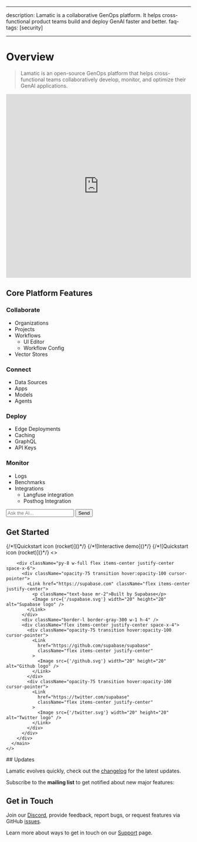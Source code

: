 
---

description: Lamatic is a collaborative GenOps platform. It helps cross-functional product teams build and deploy GenAI faster and better.
faq-tags: [security]

---

# Overview

> Lamatic is an open-source GenOps platform that helps cross-functional teams collaboratively develop, monitor, and optimize their GenAI applications.

<iframe width="100%" height="500px" src="https://www.youtube.com/embed/ch9l4DrCi00" title="Lamatic Genesis Release - 1.0.0" frameborder="0" allow="accelerometer; autoplay; clipboard-write; encrypted-media; gyroscope; picture-in-picture; web-share" referrerpolicy="strict-origin-when-cross-origin" allowfullscreen></iframe>

## Core Platform Features

### Collaborate

- Organizations
- Projects
- Workflows
    - UI Editor
    - Workflow Config
- Vector Stores

### Connect
- Data Sources
- Apps
- Models
- Agents

### Deploy
- Edge Deployments
- Caching
- GraphQL
- API Keys

### Monitor
- Logs
- Benchmarks
- Integrations
    - Langfuse integration
    - Posthog Integration
    

<div id="chat-container">
  <div id="responses"></div>
  <input type="text" id="user-query" placeholder="Ask the AI..."></input>
  <button id="submit-query">Send</button>
</div>
      

## Get Started

<Cards num={3}>
    <Card href="/docs/get-started" title="Quickstart" image arrow>
        {/*![Quickstart icon (rocket)]()*/}
    </Card>
    <Card href="/docs/demo" title="Interactive Demo" image arrow>
        {/*![Interactive demo]()*/}
    </Card>
    <Card href="/docs/workflows" title="Request a Demo" image arrow>
        {/*![Quickstart icon (rocket)]()*/}
    </Card>
</Cards>
<index>
<>
      <Head>
        <title>Lamatic.ai Assitant</title>
        <meta
          name="description"
          content="Ask me you questions about Lamatic.ai and I will do my best to help you out!"
        />
        <meta name="viewport" content="width=device-width, initial-scale=1" />
        <link rel="icon" href="/favicon.ico" />
      </Head>
      <main className={styles.main}>
        <div className={styles.center}>
          <SearchDialog />
        </div>

        <div className="py-8 w-full flex items-center justify-center space-x-6">
          <div className="opacity-75 transition hover:opacity-100 cursor-pointer">
            <Link href="https://supabase.com" className="flex items-center justify-center">
              <p className="text-base mr-2">Built by Supabase</p>
              <Image src={'/supabase.svg'} width="20" height="20" alt="Supabase logo" />
            </Link>
          </div>
          <div className="border-l border-gray-300 w-1 h-4" />
          <div className="flex items-center justify-center space-x-4">
            <div className="opacity-75 transition hover:opacity-100 cursor-pointer">
              <Link
                href="https://github.com/supabase/supabase"
                className="flex items-center justify-center"
              >
                <Image src={'/github.svg'} width="20" height="20" alt="Github logo" />
              </Link>
            </div>
            <div className="opacity-75 transition hover:opacity-100 cursor-pointer">
              <Link
                href="https://twitter.com/supabase"
                className="flex items-center justify-center"
              >
                <Image src={'/twitter.svg'} width="20" height="20" alt="Twitter logo" />
              </Link>
            </div>
          </div>
        </div>
      </main>
    </>
</index>
## Updates

Lamatic evolves quickly, check out the [changelog](/changelog) for the latest updates.

Subscribe to the **mailing list** to get notified about new major features:

## Get in Touch

Join our [Discord](/slack), provide feedback, report bugs, or request features via GitHub [issues](/issue).

Learn more about ways to get in touch on our [Support](/support) page.